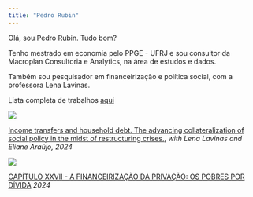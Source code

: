 ```yaml
---
title: "Pedro Rubin"
---
```


Olá, sou Pedro Rubin. Tudo bom?

Tenho mestrado em economia pelo PPGE - UFRJ e sou consultor da Macroplan Consultoria e Analytics, na área de estudos e dados.

Também sou pesquisador em financeirização e política social, com a professora Lena Lavinas.

Lista completa de trabalhos [aqui](https://pedrorubin.github.io/pedro-rubin/research.html)

![](imagens/Lavinas_Araujo_Rubin.png)

[Income transfers and household debt. The advancing collateralization of social policy in the midst of restructuring crises.](https://bjpe.org.br/repojs/index.php/journal/article/view/2455), *with Lena Lavinas and Eliane Araújo, 2024*


![](imagens/livro.jpg)

[CAPÍTULO XXVII - A FINANCEIRIZAÇÃO DA PRIVAÇÃO: OS POBRES POR DÍVIDA](https://www.editoracontracorrente.com.br/product/financeirizacao-crise-estagnacao-e-desigualdade) *2024*

